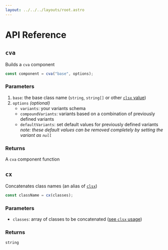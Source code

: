 ```yaml
---
layout: ../../../layouts/root.astro
---
```


# API Reference

## `cva`

Builds a `cva` component

```ts
const component = cva("base", options);
```

### Parameters

1. `base`: the base class name (`string`, `string[]` or other [`clsx` value](https://github.com/lukeed/clsx#input))
1. `options` _(optional)_
   - `variants`: your variants schema
   - `compoundVariants`: variants based on a combination of previously defined variants
   - `defaultVariants`: set default values for previously defined variants  
     _note: these default values can be removed completely by setting the variant as `null`_

### Returns

A `cva` component function

## `cx`

Concatenates class names (an alias of [`clsx`](https://github.com/lukeed/clsx))

```ts
const className = cx(classes);
```

### Parameters

- `classes`: array of classes to be concatenated ([see `clsx` usage](https://github.com/lukeed/clsx#input))

### Returns

`string`
